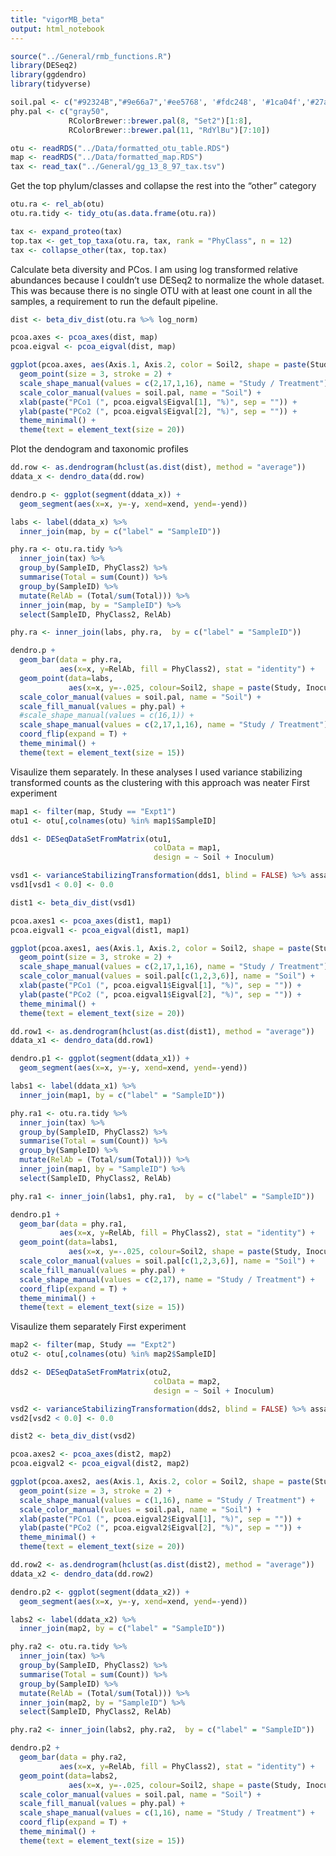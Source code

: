 ```yaml
---
title: "vigorMB_beta"
output: html_notebook
---
```


```r
source("../General/rmb_functions.R")
library(DESeq2)
library(ggdendro)
library(tidyverse)

soil.pal <- c("#92324B","#9e66a7",'#ee5768', '#fdc248', '#1ca04f','#27afb9')
phy.pal <- c("gray50",
             RColorBrewer::brewer.pal(8, "Set2")[1:8],
             RColorBrewer::brewer.pal(11, "RdYlBu")[7:10])

otu <- readRDS("../Data/formatted_otu_table.RDS")
map <- readRDS("../Data/formatted_map.RDS")
tax <- read_tax("../General/gg_13_8_97_tax.tsv")
```

Get the top phylum/classes and collapse the rest into the "other" category
```r
otu.ra <- rel_ab(otu)
otu.ra.tidy <- tidy_otu(as.data.frame(otu.ra))

tax <- expand_proteo(tax)
top.tax <- get_top_taxa(otu.ra, tax, rank = "PhyClass", n = 12)
tax <- collapse_other(tax, top.tax)
```

Calculate beta diversity and PCos. I am using log transformed relative abundances because I couldn't use DESeq2 to normalize the whole dataset. This was because there is no single OTU with at least one count in all the samples, a requirement to run the default pipeline. 
```r
dist <- beta_div_dist(otu.ra %>% log_norm)

pcoa.axes <- pcoa_axes(dist, map)
pcoa.eigval <- pcoa_eigval(dist, map)

ggplot(pcoa.axes, aes(Axis.1, Axis.2, color = Soil2, shape = paste(Study, Inoculum, sep = " / "))) +
  geom_point(size = 3, stroke = 2) +
  scale_shape_manual(values = c(2,17,1,16), name = "Study / Treatment") +
  scale_color_manual(values = soil.pal, name = "Soil") +
  xlab(paste("PCo1 (", pcoa.eigval$Eigval[1], "%)", sep = "")) +
  ylab(paste("PCo2 (", pcoa.eigval$Eigval[2], "%)", sep = "")) +
  theme_minimal() +
  theme(text = element_text(size = 20))
```


Plot the dendogram and taxonomic profiles
```r
dd.row <- as.dendrogram(hclust(as.dist(dist), method = "average"))
ddata_x <- dendro_data(dd.row)

dendro.p <- ggplot(segment(ddata_x)) +
  geom_segment(aes(x=x, y=-y, xend=xend, yend=-yend))

labs <- label(ddata_x) %>% 
  inner_join(map, by = c("label" = "SampleID"))

phy.ra <- otu.ra.tidy %>% 
  inner_join(tax) %>% 
  group_by(SampleID, PhyClass2) %>%
  summarise(Total = sum(Count)) %>% 
  group_by(SampleID) %>% 
  mutate(RelAb = (Total/sum(Total))) %>% 
  inner_join(map, by = "SampleID") %>% 
  select(SampleID, PhyClass2, RelAb)

phy.ra <- inner_join(labs, phy.ra,  by = c("label" = "SampleID"))

dendro.p + 
  geom_bar(data = phy.ra, 
           aes(x=x, y=RelAb, fill = PhyClass2), stat = "identity") +
  geom_point(data=labs,
             aes(x=x, y=-.025, colour=Soil2, shape = paste(Study, Inoculum, sep = " / ")), size = 4, stroke = 1) +
  scale_color_manual(values = soil.pal, name = "Soil") +
  scale_fill_manual(values = phy.pal) +
  #scale_shape_manual(values = c(16,1)) +
  scale_shape_manual(values = c(2,17,1,16), name = "Study / Treatment") +
  coord_flip(expand = T) +
  theme_minimal() +
  theme(text = element_text(size = 15))
```

Visaulize them separately. In these analyses I used variance stabilizing transformed counts as the clustering with this approach was neater
First experiment
```r
map1 <- filter(map, Study == "Expt1")
otu1 <- otu[,colnames(otu) %in% map1$SampleID]

dds1 <- DESeqDataSetFromMatrix(otu1,
                                colData = map1,
                                design = ~ Soil + Inoculum)

vsd1 <- varianceStabilizingTransformation(dds1, blind = FALSE) %>% assay
vsd1[vsd1 < 0.0] <- 0.0

dist1 <- beta_div_dist(vsd1)

pcoa.axes1 <- pcoa_axes(dist1, map1)
pcoa.eigval1 <- pcoa_eigval(dist1, map1)

ggplot(pcoa.axes1, aes(Axis.1, Axis.2, color = Soil2, shape = paste(Study, Inoculum, sep = " / "))) +
  geom_point(size = 3, stroke = 2) +
  scale_shape_manual(values = c(2,17,1,16), name = "Study / Treatment") +
  scale_color_manual(values = soil.pal[c(1,2,3,6)], name = "Soil") +
  xlab(paste("PCo1 (", pcoa.eigval1$Eigval[1], "%)", sep = "")) +
  ylab(paste("PCo2 (", pcoa.eigval1$Eigval[2], "%)", sep = "")) +
  theme_minimal() +
  theme(text = element_text(size = 20))
```

```r
dd.row1 <- as.dendrogram(hclust(as.dist(dist1), method = "average"))
ddata_x1 <- dendro_data(dd.row1)

dendro.p1 <- ggplot(segment(ddata_x1)) +
  geom_segment(aes(x=x, y=-y, xend=xend, yend=-yend))

labs1 <- label(ddata_x1) %>% 
  inner_join(map1, by = c("label" = "SampleID"))

phy.ra1 <- otu.ra.tidy %>% 
  inner_join(tax) %>% 
  group_by(SampleID, PhyClass2) %>%
  summarise(Total = sum(Count)) %>% 
  group_by(SampleID) %>% 
  mutate(RelAb = (Total/sum(Total))) %>% 
  inner_join(map1, by = "SampleID") %>% 
  select(SampleID, PhyClass2, RelAb)

phy.ra1 <- inner_join(labs1, phy.ra1,  by = c("label" = "SampleID"))

dendro.p1 + 
  geom_bar(data = phy.ra1, 
           aes(x=x, y=RelAb, fill = PhyClass2), stat = "identity") +
  geom_point(data=labs1,
             aes(x=x, y=-.025, colour=Soil2, shape = paste(Study, Inoculum, sep = " / ")), size = 4, stroke = 1) +
  scale_color_manual(values = soil.pal[c(1,2,3,6)], name = "Soil") +
  scale_fill_manual(values = phy.pal) +
  scale_shape_manual(values = c(2,17), name = "Study / Treatment") +
  coord_flip(expand = T) +
  theme_minimal() +
  theme(text = element_text(size = 15))
```

Visaulize them separately 
First experiment
```r
map2 <- filter(map, Study == "Expt2")
otu2 <- otu[,colnames(otu) %in% map2$SampleID]

dds2 <- DESeqDataSetFromMatrix(otu2,
                                colData = map2,
                                design = ~ Soil + Inoculum)

vsd2 <- varianceStabilizingTransformation(dds2, blind = FALSE) %>% assay
vsd2[vsd2 < 0.0] <- 0.0

dist2 <- beta_div_dist(vsd2)

pcoa.axes2 <- pcoa_axes(dist2, map2)
pcoa.eigval2 <- pcoa_eigval(dist2, map2)

ggplot(pcoa.axes2, aes(Axis.1, Axis.2, color = Soil2, shape = paste(Study, Inoculum, sep = " / "))) +
  geom_point(size = 3, stroke = 2) +
  scale_shape_manual(values = c(1,16), name = "Study / Treatment") +
  scale_color_manual(values = soil.pal, name = "Soil") +
  xlab(paste("PCo1 (", pcoa.eigval2$Eigval[1], "%)", sep = "")) +
  ylab(paste("PCo2 (", pcoa.eigval2$Eigval[2], "%)", sep = "")) +
  theme_minimal() +
  theme(text = element_text(size = 20))
```

```r
dd.row2 <- as.dendrogram(hclust(as.dist(dist2), method = "average"))
ddata_x2 <- dendro_data(dd.row2)

dendro.p2 <- ggplot(segment(ddata_x2)) +
  geom_segment(aes(x=x, y=-y, xend=xend, yend=-yend))

labs2 <- label(ddata_x2) %>% 
  inner_join(map2, by = c("label" = "SampleID"))

phy.ra2 <- otu.ra.tidy %>% 
  inner_join(tax) %>% 
  group_by(SampleID, PhyClass2) %>%
  summarise(Total = sum(Count)) %>% 
  group_by(SampleID) %>% 
  mutate(RelAb = (Total/sum(Total))) %>% 
  inner_join(map2, by = "SampleID") %>% 
  select(SampleID, PhyClass2, RelAb)

phy.ra2 <- inner_join(labs2, phy.ra2,  by = c("label" = "SampleID"))

dendro.p2 + 
  geom_bar(data = phy.ra2, 
           aes(x=x, y=RelAb, fill = PhyClass2), stat = "identity") +
  geom_point(data=labs2,
             aes(x=x, y=-.025, colour=Soil2, shape = paste(Study, Inoculum, sep = " / ")), size = 4, stroke = 1) +
  scale_color_manual(values = soil.pal, name = "Soil") +
  scale_fill_manual(values = phy.pal) +
  scale_shape_manual(values = c(1,16), name = "Study / Treatment") +
  coord_flip(expand = T) +
  theme_minimal() +
  theme(text = element_text(size = 15))
```
